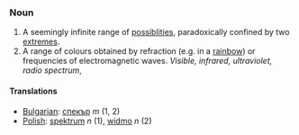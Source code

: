 ===Noun===

#A seemingly infinite range of [[possiblities]], paradoxically confined by two [[extremes]].
#A range of colours obtained by refraction (e.g. in a [[rainbow]]) or frequencies of electromagnetic waves. ''Visible, infrared, ultraviolet, radio spectrum'',  

====Translations====

*[[Bulgarian]]: [[спекър]] ''m'' (1, 2)
*[[Polish]]: [[spektrum]] ''n'' (1), [[widmo]] ''n'' (2)
